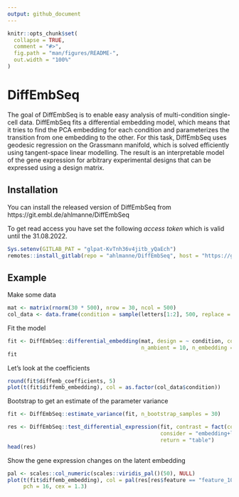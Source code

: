 ```yaml
---
output: github_document
---
```


<!-- README.md is generated from README.Rmd. Please edit that file -->

```r
knitr::opts_chunk$set(
  collapse = TRUE,
  comment = "#>",
  fig.path = "man/figures/README-",
  out.width = "100%"
)
```

# DiffEmbSeq

<!-- badges: start -->
<!-- badges: end -->

The goal of DiffEmbSeq is to enable easy analysis of multi-condition single-cell data. DiffEmbSeq fits a differential embedding model, which means that it tries to find the PCA embedding for each condition and parameterizes the transition from one embedding to the other. For this task, DiffEmbSeq uses geodesic regression on the Grassmann manifold, which is solved efficiently using tangent-space linear modelling. The result is an interpretable model of the gene expression for arbitrary experimental designs that can be expressed using a design matrix.

## Installation

You can install the released version of DiffEmbSeq from https://git.embl.de/ahlmanne/DiffEmbSeq

To get read access you have set the following _access token_ which is valid until the 31.08.2022.
``` r
Sys.setenv(GITLAB_PAT = "glpat-KvTnh36v4jitb_yQaEch")
remotes::install_gitlab(repo = "ahlmanne/DiffEmbSeq", host = "https://git.embl.de/")
```

## Example

Make some data

```r
mat <- matrix(rnorm(30 * 500), nrow = 30, ncol = 500)
col_data <- data.frame(condition = sample(letters[1:2], 500, replace = TRUE))
```

Fit the model

```r
fit <- DiffEmbSeq::differential_embedding(mat, design = ~ condition, col_data = col_data,
                                          n_ambient = 10, n_embedding = 2)
fit
```

Let's look at the coefficients

```r
round(fit$diffemb_coefficients, 5)
plot(t(fit$diffemb_embedding), col = as.factor(col_data$condition))
```

Bootstrap to get an estimate of the parameter variance

```r
fit <- DiffEmbSeq::estimate_variance(fit, n_bootstrap_samples = 30)
```


```r
res <- DiffEmbSeq::test_differential_expression(fit, contrast = fact(condition = "a") == fact(condition = "b"),
                                                consider = "embedding+linear", variance_est = "bootstrap", 
                                                return = "table")
head(res)
```

Show the gene expression changes on the latent embedding
```r
pal <- scales::col_numeric(scales::viridis_pal()(50), NULL)
plot(t(fit$diffemb_embedding), col = pal(res[res$feature == "feature_10",]$diff),
     pch = 16, cex = 1.3)
```




